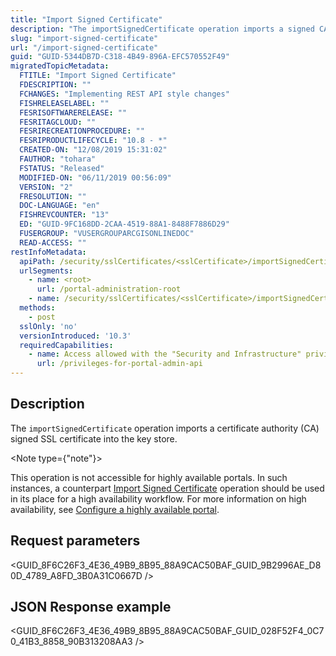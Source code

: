 ```yaml
---
title: "Import Signed Certificate"
description: "The importSignedCertificate operation imports a signed CA certificate into the key store."
slug: "import-signed-certificate"
url: "/import-signed-certificate"
guid: "GUID-5344DB7D-C318-4B49-896A-EFC570552F49"
migratedTopicMetadata:
  FTITLE: "Import Signed Certificate"
  FDESCRIPTION: ""
  FCHANGES: "Implementing REST API style changes"
  FISHRELEASELABEL: ""
  FESRISOFTWARERELEASE: ""
  FESRITAGCLOUD: ""
  FESRIRECREATIONPROCEDURE: ""
  FESRIPRODUCTLIFECYCLE: "10.8 - *"
  CREATED-ON: "12/08/2019 15:31:02"
  FAUTHOR: "tohara"
  FSTATUS: "Released"
  MODIFIED-ON: "06/11/2019 00:56:09"
  VERSION: "2"
  FRESOLUTION: ""
  DOC-LANGUAGE: "en"
  FISHREVCOUNTER: "13"
  ED: "GUID-9FC168DD-2CAA-4519-88A1-8488F7886D29"
  FUSERGROUP: "VUSERGROUPARCGISONLINEDOC"
  READ-ACCESS: ""
restInfoMetadata:
  apiPath: /security/sslCertificates/<sslCertificate>/importSignedCertificate
  urlSegments:
    - name: <root>
      url: /portal-administration-root
    - name: /security/sslCertificates/<sslCertificate>/importSignedCertificate
  methods:
    - post
  sslOnly: 'no'
  versionIntroduced: '10.3'
  requiredCapabilities:
    - name: Access allowed with the "Security and Infrastructure" privilege in a single machine environment
      url: /privileges-for-portal-admin-api
---
```



## Description

The `importSignedCertificate` operation imports a certificate authority (CA) signed SSL certificate into the key store.

<Note type={"note"}>

This operation is not accessible for highly available portals. In such instances, a counterpart [Import Signed Certificate](/import-signed-certificate-ha) operation should be used in its place for a high availability workflow. For more information on high availability, see [Configure a highly available portal](https://enterprise.arcgis.com/en/portal/latest/administer/windows/configuring-a-highly-available-portal.htm).

</Note>

## Request parameters

<GUID_8F6C26F3_4E36_49B9_8B95_88A9CAC50BAF_GUID_9B2996AE_D80D_4789_A8FD_3B0A31C0667D />

## JSON Response example

<GUID_8F6C26F3_4E36_49B9_8B95_88A9CAC50BAF_GUID_028F52F4_0C70_41B3_8858_90B313208AA3 />